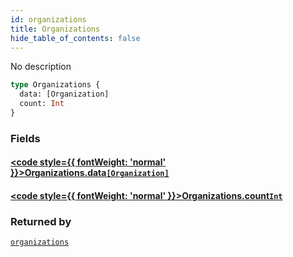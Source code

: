 ```yaml
---
id: organizations
title: Organizations
hide_table_of_contents: false
---
```








No description

```graphql
type Organizations {
  data: [Organization]
  count: Int
}
```


### Fields

#### [<code style={{ fontWeight: 'normal' }}>Organizations.<b>data</b></code>](#)<Bullet />[`[Organization]`](/docs/api/objects/organization) <Badge class="secondary" text="list"/> <Badge class="secondary" text="object"/>
> 
> 

#### [<code style={{ fontWeight: 'normal' }}>Organizations.<b>count</b></code>](#)<Bullet />[`Int`](/docs/api/scalars/int) <Badge class="secondary" text="scalar"/>
> 
> 



### Returned by

[`organizations`](/docs/api/queries/organizations)  <Badge class="secondary" text="query"/>




